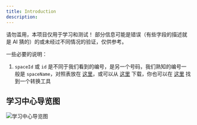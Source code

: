 ```yaml
---
title: Introduction
description: 
---
```


<Note type="note" title="Note">
请勿滥用，本项目仅用于学习和测试！
</Note>

<Note type="note" title="Note">
部分信息可能是错误（有些字段的描述就是 AI 猜的）的或未经过不同情况的验证，仅供参考。
</Note>

一些必要的说明：
1. `spaceId` 或 `id` 是不同于我们看到的编号，是另一个号码，我们熟知的编号一般是 `spaceName`，对照表放在 [这里](/docs/appendix/seatIdReferenceTable)，或可以从 [这里](https://raw.githubusercontent.com/Seeridia/fzu-learning-center-api/main/source/seatIdReferenceTable.csv) 下载，你也可以在 [这里](/docs/appendix/seatIdConversionTool) 找到一个转换工具

## 学习中心导览图

![学习中心导览图](https://aiot.fzu.edu.cn/ibs/assets/seatGuide-88e54b3b.jpg)